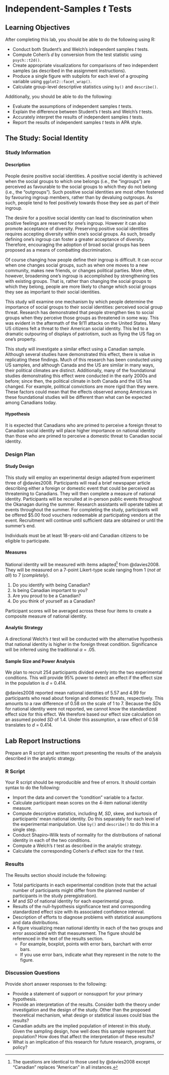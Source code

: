 # Independent-Samples *t* Tests {#ist}

## Learning Objectives {#ist-learning-objectives}

After completing this lab, you should be able to do the following using R:

* Conduct both Student's and Welch's independent samples *t* tests.
* Compute Cohen's *d* by conversion from the test statistic using `psych::t2d()`.
* Create appropriate visualizations for comparisons of two independent samples (as described in the assignment instructions).
* Produce a single figure with subplots for each level of a grouping variable using `ggplot2::facet_wrap()`.
* Calculate group-level descriptive statistics using `by()` and `describe()`.

Additionally, you should be able to do the following:

* Evaluate the assumptions of independent samples *t* tests.
* Explain the difference between Student's *t* tests and Welch's *t* tests.
* Accurately interpret the results of independent samples *t* tests.
* Report the results of independent samples *t* tests in APA style.

## The Study: Social Identity {#ist-study}

### Study Information

#### Description

People desire positive social identities. A positive social identity is achieved when the social groups to which one belongs (i.e., the "ingroups") are perceived as favourable to the social groups to which they do not belong (i.e., the "outgroups"). Such positive social identities are most often fostered by favouring ingroup members, rather than by devaluing outgroups. As such, people tend to feel positively towards those they see as part of their ingroup.

The desire for a positive social identity can lead to discrimination when positive feelings are reserved for one's ingroup. However it can also promote acceptance of diversity. Preserving positive social identities requires accepting diversity within one's social groups. As such, broadly defining one's ingroup can foster a greater acceptance of diversity. Therefore, encouraging the adoption of broad social groups has been proposed as a means of combatting discrimination.

Of course changing how people define their ingroup is difficult. It can occur when one changes social groups, such as when one moves to a new community, makes new friends, or changes political parties. More often, however, broadening one's ingroup is accomplished by strengthening ties with existing groups. That is, rather than changing the social groups to which they belong, people are more likely to change which social groups they see as important to their social identities.

This study will examine one mechanism by which people determine the importance of social groups to their social identities: perceived social group threat. Research has demonstrated that people strengthen ties to social groups when they perceive those groups as threatened in some way. This was evident in the aftermath of the 9/11 attacks on the United States. Many US citizens felt a threat to their American social identity. This led to a dramatic outpouring of displays of patriotism, such as flying the US flag on one's property.

This study will investigate a similar effect using a Canadian sample. Although several studies have demonstrated this effect, there is value in replicating these findings. Much of this research has been conducted using US samples, and although Canada and the US are similar in many ways, their political climates are distinct. Additionally, many of the foundational studies demonstrating this effect were conducted in the early 2000s and before; since then, the political climate in both Canada and the US has changed. For example, political convictions are more rigid than they were. These factors could mean that the effects observed among Americans in these foundational studies will be different than what can be expected among Canadians today.

#### Hypothesis

It is expected that Canadians who are primed to perceive a foreign threat to Canadian social identity will place higher importance on national identity than those who are primed to perceive a domestic threat to Canadian social identity.

### Design Plan

#### Study Design

This study will employ an experimental design adapted from experiment three of @davies2008. Participants will read a brief newspaper article describing either a foreign or domestic event that could be perceived as threatening to Canadians. They will then complete a measure of national identity. Participants will be recruited at in-person public events throughout the Okanagan during the summer. Research assistants will operate tables at events throughout the summer. For completing the study, participants will be offered $5.00 food vouchers redeemable at participating vendors at the event. Recruitment will continue until sufficient data are obtained or until the summer's end.

Individuals must be at least 18-years-old and Canadian citizens to be eligible to participate.

#### Measures

National identity will be measured with items adapted[^3] from @davies2008. They will be measured on a 7-point Likert-type scale ranging from 1 (*not at all*) to 7 (*completely*).

1. Do you identify with being Canadian?
1. Is being Canadian important to you?
1. Are you proud to be a Canadian?
1. Do you think of yourself as a Canadian?

Participant scores will be averaged across these four items to create a composite measure of national identity.

[^3]: The questions are identical to those used by @davies2008 except "Canadian" replaces "American" in all instances.

#### Analytic Strategy

A directional Welch's *t* test will be conducted with the alternative hypothesis that national identity is higher in the foreign threat condition. Significance will be inferred using the traditional $\alpha$ = .05.

#### Sample Size and Power Analysis

We plan to recruit 254 participants divided evenly into the two experimental conditions. This will provide 95% power to detect an effect if the effect size in the population is *d* = 0.414.

@davies2008 reported mean national identities of 5.57 and 4.99 for participants who read about foreign and domestic threats, respectively. This amounts to a raw difference of 0.58 on the scale of 1 to 7. Because the *SD*s for national identity were not reported, we cannot know the standardized effect size for this effect. We therefore based our effect size calculation on an assumed pooled *SD* of 1.4. Under this assumption, a raw effect of 0.58 translates to *d* = 0.414.

## Lab Report Instructions {#ist-assignment}

Prepare an R script and written report presenting the results of the analysis described in the analytic strategy.

### R Script

Your R script should be reproducible and free of errors. It should contain syntax to do the following:

* Import the data and convert the "condition" variable to a factor.
* Calculate participant mean scores on the 4-item national identity measure.
* Compute descriptive statistics, including *M*, *SD*, skew, and kurtosis of participants' mean national identity. Do this separately for each level of the experimental manipulation. Use `by()` and `describe()` to do this in a single step.
* Conduct Shapiro--Wilk tests of normality for the distributions of national identity in each of the two conditions.
* Compute a Welch's *t* test as described in the analytic strategy.
* Calculate the corresponding Cohen's *d* effect size for the *t* test.

### Results

The Results section should include the following:

* Total participants in each experimental condition (note that the actual number of participants might differ from the planned number of participants in the study preregistration).
* *M* and *SD* of national identity for each experimental group.
* Results of the null-hypothesis significance test and corresponding standardized effect size with its associated confidence interval.
* Description of efforts to diagnose problems with statistical assumptions and data distributions.
* A figure visualizing mean national identity in each of the two groups and error associated with that measurement. The figure should be referenced in the text of the results section.
    * For example, boxplot, points with error bars, barchart with error bars.
    * If you use error bars, indicate what they represent in the note to the figure.

### Discussion Questions

Provide short answer responses to the following:

* Provide a statement of support or nonsupport for your primary hypothesis.
* Provide an interpretation of the results. Consider both the theory under investigation and the design of the study. Other than the proposed theoretical mechanism, what design or statistical issues could bias the results?
* Canadian adults are the implied population of interest in this study. Given the sampling design, how well does this sample represent that population? How does that affect the interpretation of these results?
* What is an implication of this research for future research, programs, or policy?
